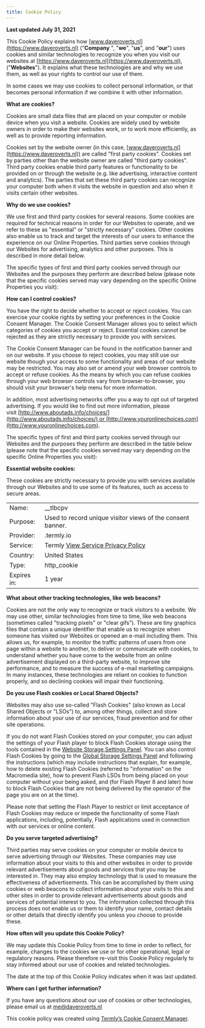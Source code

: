 ```yaml
---
title: Cookie Policy
---
```


**Last updated July 31, 2021**

This Cookie Policy explains how [www.daveroverts.nl](https://www.daveroverts.nl) ("**Company** ", "**we**", "**us**", and "**our**") uses cookies and similar technologies to recognize you when you visit our websites at [https://www.daveroverts.nl](https://www.daveroverts.nl), ("**Websites**"). It explains what these technologies are and why we use them, as well as your rights to control our use of them.

In some cases we may use cookies to collect personal information, or that becomes personal information if we combine it with other information.

**What are cookies?**

Cookies are small data files that are placed on your computer or mobile device when you visit a website. Cookies are widely used by website owners in order to make their websites work, or to work more efficiently, as well as to provide reporting information.

Cookies set by the website owner (in this case, [www.daveroverts.nl](https://www.daveroverts.nl)) are called "first party cookies". Cookies set by parties other than the website owner are called "third party cookies". Third party cookies enable third party features or functionality to be provided on or through the website (e.g. like advertising, interactive content and analytics). The parties that set these third party cookies can recognize your computer both when it visits the website in question and also when it visits certain other websites.

**Why do we use cookies?**

We use first and third party cookies for several reasons. Some cookies are required for technical reasons in order for our Websites to operate, and we refer to these as "essential" or "strictly necessary" cookies. Other cookies also enable us to track and target the interests of our users to enhance the experience on our Online Properties. Third parties serve cookies through our Websites for advertising, analytics and other purposes. This is described in more detail below.

The specific types of first and third party cookies served through our Websites and the purposes they perform are described below (please note that the specific cookies served may vary depending on the specific Online Properties you visit):

**How can I control cookies?**

You have the right to decide whether to accept or reject cookies. You can exercise your cookie rights by setting your preferences in the Cookie Consent Manager. The Cookie Consent Manager allows you to select which categories of cookies you accept or reject. Essential cookies cannot be rejected as they are strictly necessary to provide you with services.

The Cookie Consent Manager can be found in the notification banner and on our website. If you choose to reject cookies, you may still use our website though your access to some functionality and areas of our website may be restricted. You may also set or amend your web browser controls to accept or refuse cookies. As the means by which you can refuse cookies through your web browser controls vary from browser-to-browser, you should visit your browser's help menu for more information.

In addition, most advertising networks offer you a way to opt out of targeted advertising. If you would like to find out more information, please visit [http://www.aboutads.info/choices/](http://www.aboutads.info/choices/) or [http://www.youronlinechoices.com](http://www.youronlinechoices.com).

The specific types of first and third party cookies served through our Websites and the purposes they perform are described in the table below (please note that the specific cookies served may vary depending on the specific Online Properties you visit):

**Essential website cookies:**

These cookies are strictly necessary to provide you with services available through our Websites and to use some of its features, such as access to secure areas.

|  |  |
|---|---|
| Name: | _\_tlbcpv |
| Purpose: | Used to record unique visitor views of the consent banner. |
| Provider: | .termly.io |
| Service: | Termly [View Service Privacy Policy](https://termly.io/our-privacy-policy/) |
| Country: | United States |
| Type: | http\_cookie |
| Expires in: | 1 year |

**What about other tracking technologies, like web beacons?**

Cookies are not the only way to recognize or track visitors to a website. We may use other, similar technologies from time to time, like web beacons (sometimes called "tracking pixels" or "clear gifs"). These are tiny graphics files that contain a unique identifier that enable us to recognize when someone has visited our Websites or opened an e-mail including them. This allows us, for example, to monitor the traffic patterns of users from one page within a website to another, to deliver or communicate with cookies, to understand whether you have come to the website from an online advertisement displayed on a third-party website, to improve site performance, and to measure the success of e-mail marketing campaigns. In many instances, these technologies are reliant on cookies to function properly, and so declining cookies will impair their functioning.

**Do you use Flash cookies or Local Shared Objects?**

Websites may also use so-called "Flash Cookies" (also known as Local Shared Objects or "LSOs") to, among other things, collect and store information about your use of our services, fraud prevention and for other site operations.

If you do not want Flash Cookies stored on your computer, you can adjust the settings of your Flash player to block Flash Cookies storage using the tools contained in the [Website Storage Settings Panel](http://www.macromedia.com/support/documentation/en/flashplayer/help/settings_manager07.html). You can also control Flash Cookies by going to the [Global Storage Settings Panel](http://www.macromedia.com/support/documentation/en/flashplayer/help/settings_manager03.html) and following the instructions (which may include instructions that explain, for example, how to delete existing Flash Cookies (referred to "information" on the Macromedia site), how to prevent Flash LSOs from being placed on your computer without your being asked, and (for Flash Player 8 and later) how to block Flash Cookies that are not being delivered by the operator of the page you are on at the time).

Please note that setting the Flash Player to restrict or limit acceptance of Flash Cookies may reduce or impede the functionality of some Flash applications, including, potentially, Flash applications used in connection with our services or online content.

**Do you serve targeted advertising?**

Third parties may serve cookies on your computer or mobile device to serve advertising through our Websites. These companies may use information about your visits to this and other websites in order to provide relevant advertisements about goods and services that you may be interested in. They may also employ technology that is used to measure the effectiveness of advertisements. This can be accomplished by them using cookies or web beacons to collect information about your visits to this and other sites in order to provide relevant advertisements about goods and services of potential interest to you. The information collected through this process does not enable us or them to identify your name, contact details or other details that directly identify you unless you choose to provide these.

**How often will you update this Cookie Policy?**

We may update this Cookie Policy from time to time in order to reflect, for example, changes to the cookies we use or for other operational, legal or regulatory reasons. Please therefore re-visit this Cookie Policy regularly to stay informed about our use of cookies and related technologies.

The date at the top of this Cookie Policy indicates when it was last updated.

**Where can I get further information?**

If you have any questions about our use of cookies or other technologies, please email us at me@daveroverts.nl

This cookie policy was created using [Termly’s Cookie Consent Manager](https://termly.io/en/products/cookie-consent-manager/?ftseo).
